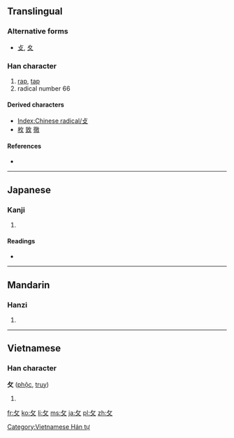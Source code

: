 {{also|夊|夂}}
==Translingual==
{{stroke order|type=animate}}

===Alternative forms===
* [[攴]], [[夊]]

===Han character===
{{Han char|rn=66|rad=攴|as=00|sn=4|four=|canj=人大 (OK), X人大 (XOK)}}

# [[rap]], [[tap]]
# radical number 66

====Derived characters====
* [[Index:Chinese radical/攴]] {{qualifier|most characters with radical 攴 use the form 攵}}
* [[枚]] [[致]] [[徹]]

====References====
* {{Han ref|kx=0468.050|dkj=13109|dj=0815.340|hdz=21447.090|uh=6535|ud=25909}}

----

==Japanese==

===Kanji===
{{ja-kanji|grade=|rs=攴00}}

# {{defn|Japanese|sort=攴00}}

====Readings====
* {{ja-readings|on=[[ぼく]] (boku), [[はく]] (haku), [[ほく]] (hoku)|kun=[[うつ]] (utsu)}}

----

==Mandarin==

===Hanzi===
{{cmn-hanzi|pin=[[kǎo]] ([[kao3]]), [[suī]] ([[sui1]])|wg=k'ao<sup>3</sup>, sui<sup>1</sup>}}

# {{defn|Mandarin|sort=攴00}}

----

==Vietnamese==

===Han character===
'''攵''' ([[phộc]], [[truy]])

# {{defn|Vietnamese}}

[[Category:Vietnamese Hán tự]]

[[fr:攵]]
[[ko:攵]]
[[li:攵]]
[[ms:攵]]
[[ja:攵]]
[[pl:攵]]
[[zh:攵]]